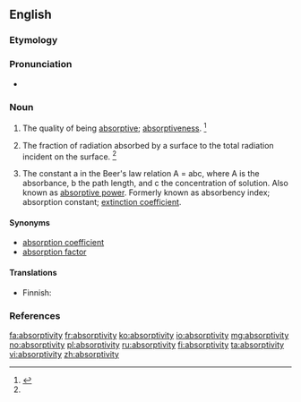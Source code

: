 ==English==

===Etymology===
{{suffix|absorption|ivity}}

===Pronunciation===
* {{a|US}} {{IPA|æbˌsɔɹpˈtɪvə.ti/|əbˌsɔɹpˈtɪvə.ti/}}

===Noun===
{{en-noun|absorptivities}}

# The quality of being [[absorptive]]; [[absorptiveness]]. {{defdate|First attested in the mid 19<sup>th</sup> century.}}<ref name=SOED>{{reference-book | last =| first = | authorlink =  | coauthors =  | editor =Brown, Lesley  | others =  | title = The Shorter Oxford English Dictionary | origdate =  | origyear = 1933| origmonth =  | url =  | format =  | accessdate =  | accessyear =  | accessmonth =  | edition = 5th | date =  | year =2003| month =  | publisher =Oxford University Press  | location =Oxford, UK | language =  | id =  | doi = | isbn =978-0-19-860575-7 | lccn = | ol = | pages =9| chapter =  | chapterurl =  | quote =}}</ref>
# {{context|thermodynamics|lang=en}} The fraction of radiation absorbed by a surface to the total radiation incident on the surface. {{defdate|First attested in the mid 19<sup>th</sup> century.}}<ref name=SOED/>
# {{context|analytical chemistry|lang=en}} The constant a in the Beer's law relation A = abc, where A is the absorbance, b the path length, and c the concentration of solution. Also known as [[absorptive power]]. Formerly known as absorbency index; absorption constant; [[extinction coefficient]].

====Synonyms====
* [[absorption coefficient]]
* [[absorption factor]]

====Translations====
{{trans-top|the quality of being absorptive}}
* Finnish: {{t|fi|absorboivuus}}
{{trans-mid}}
{{trans-bottom}}
{{trans-top|constant in Beer's law}}
{{trans-mid}}
{{trans-bottom}}
{{trans-top|fraction of radiation}}
{{trans-mid}}
{{trans-bottom}}

===References===
<references/>

[[fa:absorptivity]]
[[fr:absorptivity]]
[[ko:absorptivity]]
[[io:absorptivity]]
[[mg:absorptivity]]
[[no:absorptivity]]
[[pl:absorptivity]]
[[ru:absorptivity]]
[[fi:absorptivity]]
[[ta:absorptivity]]
[[vi:absorptivity]]
[[zh:absorptivity]]